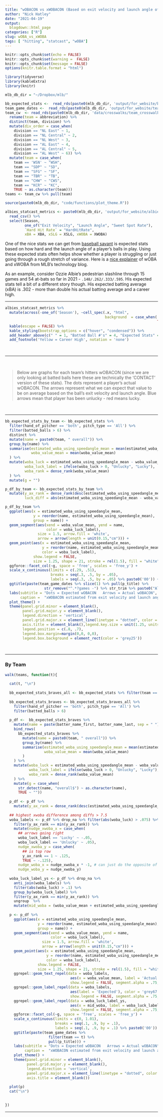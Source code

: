 ```yaml
---
title: "wOBACON vs xWOBACON (Based on exit velocity and launch angle of batted balls)"
author: "Nick Hatley"
date: "2021-04-19"
output:
  blogdown::html_page
categories: ["R"]
slug: wOBA_vs_xWOBA
tags: [ "hitting", "statcast", "wOBA"]
---
```

```r
knitr::opts_chunk$set(echo = FALSE)
knitr::opts_chunk$set(warning =  FALSE)
knitr::opts_chunk$set(message = FALSE)
options(knitr.table.format = "html")
```


```r
library(tidyverse)
library(kableExtra)
library(knitr)

mlb_db_dir = "~/Dropbox/mlb/"

bb_expected_stats <-  read_rds(paste0(mlb_db_dir, 'output/for_website/bb_expected_stats.rds'))
team_game_dates <-  read_rds(paste0(mlb_db_dir, 'output/for_website/team_game_dates.rds'))
team_cw  <- read_rds(paste0(mlb_db_dir, 'data/crosswalks/team_crosswalk_current.rds')) %>% 
  rename(team = abbreviation) %>% 
  distinct(team, division) %>% 
  mutate(div_order = case_when(
    division == "NL East" ~ 1,
    division == "NL Central" ~ 2, 
    division == "NL West" ~ 3,
    division == "AL East" ~ 4,
    division == "AL Central" ~ 5,
    division == "AL West" ~ 6)) %>% 
  mutate(team = case_when(
    team == 'WSN' ~ "WSH",
    team == "SDP" ~ "SD",
    team == "SFG" ~ "SF",
    team == "TBR" ~ "TB",
    team == "CHW" ~ "CWS",
    team == "KCR" ~ "KC",
    TRUE ~ as.character(team)))
teams <- team_cw %>% pull(team)

source(paste0(mlb_db_dir, "code/functions/plot_theme.R"))

albies_statcast_metrics <- paste0(mlb_db_dir, 'output/for_website/albies_statcast_metrics.csv') %>% 
  read_csv() %>% 
  select(Season, 
         one_of("Exit Velocity", "Launch Angle", "Sweet Spot Rate"),
         `Hard Hit Rate` = "HardHitRate",
         xBA = XBA, xSLG = XSLG, xWOBA = XWOBA)
```

One of the nice stats we can get from [baseball savant](https://baseballsavant.mlb.com/) is expected stats based on how hard and the launch angle of a player's balls in play. Using these expected stats often helps show whether a player is struggling or just going through a rough stretch of variance. Here is a [nice explainer](https://technology.mlblogs.com/an-introduction-to-expected-weighted-on-base-average-xwoba-29d6070ba52b) of wOBA and xWOBA from MLB's technology blog.   

As an example, consider Ozzie Albie's  pedestrian slashline through 15 games and 54 at-bats so far in 2021 - `.148/.262/.333/.595`. His expected stats tell a bit of a different story though. His expected batting average (xBA) is .302 - more than double his actual batting average and a career high.	 
  
***********
  
```r
albies_statcast_metrics %>% 
  mutate(across(-one_of('Season'), ~cell_spec(.x, "html",
                                              background  = case_when(.x == max(.x) ~ "yellow",
                                                                      TRUE ~ "white")))) %>% 
  kable(escape = FALSE) %>% 
  kable_styling(bootstrap_options = c("hover", "condensed")) %>% 
  add_header_above(c(" " = 1, "Batted Ball #'s" = 4, "Expected Stats" = 3))  %>% 
  add_footnote('Yellow = Career High', notation = 'none')
```
  
<br>
  
***********
   
<br>
  
> Below are graphs for each team's hitters wOBACON (since we are only looking at batted balls here these are technically the 'CONTACT' version of these stats). The dots represent a player's actual wOBACON. The arrows represent what we can expect that value to be on average based on the ball's exit velocity and launch angle. Blue arrows mean that player has been unlucky - red means lucky. 

<br>  
  
***********
  
```r
bb_expected_stats_by_team <- bb_expected_stats %>%
  filter(hand_of_pitcher == 'both', pitch_type == 'All') %>% 
  filter(batted_balls > 6) %>% 
  distinct %>% 
  mutate(name = paste0(team, " overall")) %>% 
  group_by(name) %>% 
  summarise(estimated_woba_using_speedangle_mean = mean(estimated_woba_using_speedangle_mean),
            woba_value_mean = mean(woba_value_mean)
  ) %>% 
  mutate(woba_luck = estimated_woba_using_speedangle_mean - woba_value_mean,
         woba_luck_label = ifelse(woba_luck > 0, "Unlucky", "Lucky"),
         woba_rank = dense_rank(woba_value_mean)
  ) %>% 
  mutate(g = "") 

p_df_by_team <- bb_expected_stats_by_team %>%
  mutate(y_ax_rank = dense_rank(desc(estimated_woba_using_speedangle_mean)),
         luck_diff = abs(estimated_woba_using_speedangle_mean - woba_value_mean))

p_df_by_team %>% 
  ggplot(aes(x = estimated_woba_using_speedangle_mean, 
             y = reorder(name, estimated_woba_using_speedangle_mean),
             group = name)) + 
  geom_segment(aes(xend = woba_value_mean, yend = name,
                   color = woba_luck_label),
               size = 1.5, arrow.fill = 'white',
               arrow = arrow(length = unit(0.15,"cm"))) + 
  geom_point(aes(x = estimated_woba_using_speedangle_mean, 
                 y = reorder(name, estimated_woba_using_speedangle_mean),
                 color = woba_luck_label), 
             show.legend = FALSE, 
             size = 1.25, shape = 21, stroke = rel(1.5), fill = "white") + 
  ggforce::facet_col(~g, space = 'free', scales = 'free_y') + 
  scale_x_continuous(limits = c(.29, .51),
                     breaks = seq(.3, .5, by = .05),
                     labels = seq(.3, .5, by = .05) %>% paste0('00')) +
  ggtitle(paste(team_game_dates %>% slice(1) %>% pull(p_title) %>% 
                  str_remove("^.*?games -") %>% str_trim %>% paste0("All teams - games from ", .))) +
  labs(subtitle = "Dots = Expected wOBACON   Arrows = Actual wOBACON", 
       caption =  "xWOBACON estimated from exit velocity and launch angle (among players with >6 batted balls)") + 
  plot_theme() +
  theme(panel.grid.minor = element_blank(),
        panel.grid.major.y = element_blank(),
        legend.direction = 'vertical',
        panel.grid.major.x = element_line(linetype = "dotted", color = "#A4A4A4", size = .4),
        axis.title = element_blank(),legend.key.size = unit(1.25, units = 'cm'),
        legend.position = c(.8, .7), 
        legend.box.margin=margin(0,0, 0,0),
        legend.box.background = element_rect(color = 'grey25'))
```    

<br>  
  
***********
  
### By Team
```r
walk(teams, function(t){
  
  cat(t, "\n")
  
  bb_expected_stats_braves_all <- bb_expected_stats %>% filter(team == t) %>% distinct
  
  bb_expected_stats_braves <- bb_expected_stats_braves_all %>% 
    filter(hand_of_pitcher == 'both', pitch_type == 'All') %>% 
    filter(batted_balls > 6)
  
  p_df <-  bb_expected_stats_braves %>% 
    mutate(name = paste(batter_name_first, batter_name_last, sep = " ")) %>% 
    bind_rows(
      bb_expected_stats_braves %>% 
        mutate(name = paste0(team, " overall")) %>% 
        group_by(name) %>% 
        summarise(estimated_woba_using_speedangle_mean = mean(estimated_woba_using_speedangle_mean),
                  woba_value_mean = mean(woba_value_mean)
        )
    ) %>% 
    mutate(woba_luck = estimated_woba_using_speedangle_mean - woba_value_mean,
           woba_luck_label = ifelse(woba_luck > 0, "Unlucky", "Lucky"),
           woba_rank = dense_rank(woba_value_mean)
    ) %>% 
    mutate(g = case_when(
      str_detect(name, "overall$") ~ as.character(name),
      TRUE ~ "")) 
  
  p_df <- p_df %>%
    mutate(y_ax_rank = dense_rank(desc(estimated_woba_using_speedangle_mean)))
  
  ## highest xwoba difference among diffs > 7.5
  woba_labels <- p_df %>% drop_na %>% filter(abs(woba_luck) > .075) %>% 
    filter(y_ax_rank == min(y_ax_rank)) %>% 
    mutate(nudge_xwoba_x = case_when(
      ## arrows going right
      woba_luck_label == 'Lucky' ~ -.05,
      woba_luck_label == 'Unlucky' ~ .05),
      nudge_xwoba_y = case_when(
        ## is top row
        y_ax_rank == 1 ~ .125,
        TRUE ~ -.125),
      nudge_woba_x = nudge_xwoba_x * -1, # can just do the opposite of xwoba
      nudge_woba_y = nudge_xwoba_y)
  
  woba_luck_label_ys <- p_df %>% drop_na %>% 
    anti_join(woba_labels) %>% 
    filter(abs(woba_luck) > .1) %>% 
    group_by(woba_luck_label) %>% 
    filter(y_ax_rank == min(y_ax_rank)) %>% 
    ungroup  %>% 
    mutate(mid_woba = (woba_value_mean + estimated_woba_using_speedangle_mean) / 2) 
    
  p <- p_df %>% 
    ggplot(aes(x = estimated_woba_using_speedangle_mean, 
               y = reorder(name, estimated_woba_using_speedangle_mean),
               group = name)) + 
    geom_segment(aes(xend = woba_value_mean, yend = name,
                     color = woba_luck_label),
                 size = 1.5, arrow.fill = 'white',
                 arrow = arrow(length = unit(0.15,"cm"))) + 
    geom_point(aes(x = estimated_woba_using_speedangle_mean, 
                   y = reorder(name, estimated_woba_using_speedangle_mean),
                   color = woba_luck_label), 
               show.legend = FALSE, 
               size = 1.25, shape = 21, stroke = rel(1.5), fill = "white") + 
    ggrepel::geom_text_repel(data = woba_labels,
                              aes(x = woba_value_mean, label = 'Actual'), color = 'grey67',
                              show.legend = FALSE, segment.alpha = .75, nudge_x = woba_labels$nudge_woba_x, nudge_y = woba_labels$nudge_woba_y) + 
    ggrepel::geom_label_repel(data = woba_labels,
                              aes(label = 'Expected'), color = 'grey67',
                              show.legend = FALSE, segment.alpha = .75, nudge_x = woba_labels$nudge_xwoba_x, nudge_y = woba_labels$nudge_xwoba_y) + 
    ggrepel::geom_label_repel(data = woba_luck_label_ys,
                              aes(x = mid_woba, label = woba_luck_label, color = woba_luck_label),
                              show.legend = FALSE, segment.alpha = .75, nudge_y = -.085) + 
    ggforce::facet_col(~g, space = 'free', scales = 'free_y') + 
    scale_x_continuous(limits = c(0, 1.01),
                       breaks = seq(.1, .9, by = .1),
                       labels = seq(.1, .9, by = .1) %>% paste0('00')) +
    ggtitle(paste(team_game_dates %>% 
                    filter(team == t) %>% 
                    pull(p_title))) +
    labs(subtitle = "Dots = Expected wOBACON   Arrows = Actual wOBACON", 
         caption =  "xWOBACON estimated from exit velocity and launch angle (among players with >6 batted balls)") + 
    plot_theme() +
    theme(panel.grid.minor = element_blank(),
          panel.grid.major.y = element_blank(),
          legend.direction = 'vertical',
          panel.grid.major.x = element_line(linetype = "dotted", color = "#A4A4A4", size = .4),
          axis.title = element_blank())
  
  plot(p)  
  cat("\n")
  
  
})

```
  
***********
  
